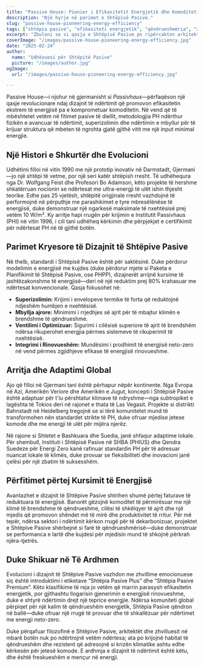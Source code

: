 ```yaml
---
title: "Passive House: Pionier i Efikasitetit Energjetik dhe Komoditetit të Qëndrueshëm"
description: "Një hyrje në parimet e Shtëpisë Pasive."
slug: "passive-house-pioneering-energy-efficiency"
tags: ["shtëpia pasive", "efikasiteti energjetik", "qëndrueshmëria", "zero-neto"]
excerpt: "Zbuloni se si qasja e Shtëpisë Pasive po ripërcakton arkitekturën—duke ofruar komoditet të jashtëzakonshëm brenda, përdorim të reduktuar ndjeshëm të energjisë, dhe një ulje të konsiderueshme të emetimeve të karbonit, pavarësisht llojit të ndërtimit apo klimës."
coverImage: "/images/passive-house-pioneering-energy-efficiency.jpg"
date: "2025-02-24"
author:
  name: "Udhëzuesi për Shtëpitë Pasive"
  picture: "/images/author.jpg"
ogImage:
  url: "/images/passive-house-pioneering-energy-efficiency.jpg"

---
```

Passive House—i njohur në gjermanisht si *Passivhaus*—përfaqëson një qasje revolucionare ndaj dizajnit të ndërtimit që promovon efikasitetin ekstrem të energjisë pa e komprometuar komoditetin. Në vend që të mbështetet vetëm në fitimet pasive të diellit, metodologjia PH ndërthur fizikën e avancuar të ndërtimit, superizolimin dhe ndërtimin e mbyllur për të krijuar struktura që mbeten të ngrohta gjatë gjithë vitit me një input minimal energjie.

## Një Histori e Shkurtër dhe Evolucioni

Udhëtimi filloi në vitin 1990 me një prototip inovativ në Darmstadt, Gjermani—jo një shtëpi të vetme, por një seri katër shtëpish rresht. Të udhëhequra nga Dr. Wolfgang Feist dhe Profesori Bo Adamson, këto projekte të hershme shkatërruan nocionin se ndërtesat me ultra-energji të ulët ishin thjesht teorike. Edhe pas 25 vjetësh, shtëpitë origjinale rresht vazhdojnë të performojnë në përputhje me parashikimet e tyre mbresëlënëse të energjisë, duke demonstruar një ngarkesë maksimale të nxehtësisë prej vetëm 10 W/m². Ky arritje hapi rrugën për krijimin e Institutit Passivhaus (PHI) në vitin 1996, i cili tani udhëheq kërkimin dhe përpjekjet e certifikimit për ndërtesat PH në të gjithë botën.
## Parimet Kryesore të Dizajnit të Shtëpive Pasive

Në thelb, standardi i Shtëpisë Pasive është për saktësinë. Duke përdorur modelimin e energjisë me kujdes (duke përdorur mjete si Paketa e Planifikimit të Shtëpisë Pasive, ose PHPP), dizajnerët arrijnë kursime të jashtëzakonshme të energjisë—deri në një reduktim prej 80% krahasuar me ndërtesat konvencionale. Qasja fokusohet në:
- **Superizolimin:** Krijimi i envelopeve termike të forta që reduktojnë ndjeshëm humbjen e nxehtësisë.
- **Mbyllja ajrore:** Minimimi i rrjedhjes së ajrit për të mbajtur klimën e brendshme të qëndrueshme.
- **Ventilimi i Optimizuar:** Sigurimi i cilësisë superiore të ajrit të brendshëm ndërsa rikuperohet energjia përmes sistemeve të rikuperimit të nxehtësisë.
- **Integrimi i Rinovueshëm:** Mundësimi i prodhimit të energjisë neto-zero në vend përmes zgjidhjeve efikase të energjisë rinovueshme.

## Arritja dhe Adaptimi Global

Ajo që filloi në Gjermani tani është përhapur nëpër kontinente. Nga Evropa në Azi, Amerikën Veriore dhe Amerikën e Jugut, koncepti i Shtëpisë Pasive është adaptuar për t'iu përshtatur klimave të ndryshme—nga subtropiket e lagështa të Tokios deri në rajonet e thata të Las Vegasit. Projekte si distrikti Bahnstadt në Heidelberg tregojnë se si tërë komunitetet mund të transformohen nën standardet strikte të PH, duke ofruar mjedise jetese komode dhe me energji të ulët për mijëra njerëz.

Në rajone si Shtetet e Bashkuara dhe Suedia, janë shfaqur adaptime lokale. Për shembull, Instituti i Shtëpisë Pasive në SHBA (PHIUS) dhe Qendra Suedeze për Energi Zero kanë rafinuar standardin PH për të adresuar nuancat lokale të klimës, duke provuar se fleksibiliteti dhe inovacioni janë çelësi për një zbatim të suksesshëm.
## Përfitimet përtej Kursimit të Energjisë

Avantazhet e dizajnit të Shtëpive Pasive shtrihen shumë përtej faturave të reduktuara të energjisë. Banorët gëzojnë komoditet të përmirësuar me një klimë të brendshme të qëndrueshme, cilësi të shkëlqyer të ajrit dhe një mjedis që promovon shëndet më të mirë dhe produktivitet të rritur. Për më tepër, ndërsa sektori i ndërtimit kërkon rrugë për të dekarbonizuar, projektet e Shtëpive Pasive shërbejnë si farë të qëndrueshmërisë—duke demonstruar se performanca e lartë dhe kujdesi për mjedisin mund të shkojnë përkrah njëra-tjetrës.

## Duke Shikuar në Të Ardhmen

Evolucioni i dizajnit të Shtëpive Pasive vazhdon me zhvillime emocionuese siç është introduktimi i etiketave “Shtëpia Pasive Plus” dhe “Shtëpia Pasive Premium”. Këto klasifikime të reja jo vetëm që marrin parasysh efikasitetin energjetik, por gjithashtu llogarisin gjenerimin e energjisë rinovueshme, duke e shtyrë ndërtimin drejt një teprice energjie. Ndërsa komuniteti global përpiqet për një kalim të qëndrueshëm energjetik, Shtëpia Pasive qëndron në ballë—duke ofruar një rrugë të provuar dhe të shkallëzuar për ndërtimet me energji neto-zero.

Duke përqafuar filozofinë e Shtëpive Pasive, arkitektët dhe zhvilluesit në mbarë botën nuk po ndërtrojnë vetëm ndërtesa; ata po krijojnë habitat të qëndrueshëm dhe rezistent që adresojnë si krizën klimatike ashtu edhe kërkesën për jetesë komode. E ardhmja e dizajnit të ndërtimit është këtu, dhe është freskueshëm e mençur në energji.
